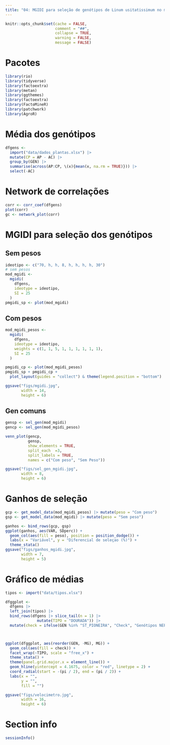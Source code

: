 ```yaml
---
title: "04: MGIDI para seleção de genótipos de Linum usitatissimum no melhoramento genético vegetal"
---
```


```r
knitr::opts_chunk$set(cache = FALSE,
                      comment = "##",
                      collapse = TRUE,
                      warning = FALSE,
                      message = FALSE)

```



# Pacotes

```r
library(rio)
library(tidyverse)
library(factoextra)
library(metan)
library(ggthemes)
library(factoextra)
library(FactoMineR)
library(patchwork)
library(AgroR)
```


# Média dos genótipos
```r
dfgens <- 
  import("data/dados_plantas.xlsx") |> 
  mutate(CP = AP - AC) |> 
  group_by(GEN) |> 
  summarise(across(AP:CP, \(x){mean(x, na.rm = TRUE)})) |> 
  select(-AC)
```


# Network de correlações
```r
corr <- corr_coef(dfgens)
plot(corr)
gc <- network_plot(corr)

```


# MGIDI para seleção dos genótipos
## Sem pesos
```r
ideotipo <- c("70, h, h, 8, h, h, h, h, 30")
# sem pesos
mod_mgidi <- 
  mgidi(
    dfgens,
    ideotype = ideotipo,
    SI = 25
  )
pmgidi_sp <- plot(mod_mgidi)
```

## Com pesos
```r
mod_mgidi_pesos <- 
  mgidi(
    dfgens,
    ideotype = ideotipo,
    weights = c(1, 1, 5, 1, 1, 1, 1, 1, 1),
    SI = 25
  )

pmgidi_cp <- plot(mod_mgidi_pesos)
pmgidi_sp + pmgidi_cp +
  plot_layout(guides = "collect") & theme(legend.position = "bottom")

ggsave("figs/mgidi.jpg",
       width = 14,
       height = 6)

```

## Gen comuns
```r
gensp <- sel_gen(mod_mgidi)
gencp <- sel_gen(mod_mgidi_pesos)

venn_plot(gencp,
          gensp, 
          show_elements = TRUE,
          split_each  =3, 
          split_labels = TRUE,
          names = c("Com peso", "Sem Peso")) 

ggsave("figs/sel_gen_mgidi.jpg",
       width = 8,
       height = 6)

```

# Ganhos de seleção
```r
gcp <- get_model_data(mod_mgidi_pesos) |> mutate(peso = "Com peso")
gsp <- get_model_data(mod_mgidi) |> mutate(peso = "Sem peso")

ganhos <- bind_rows(gcp, gsp)
ggplot(ganhos, aes(VAR, SDperc)) +
  geom_col(aes(fill = peso), position = position_dodge()) +
  labs(x = "Variável", y = "Diferencial de seleçao (%)") +
  theme_stata()
ggsave("figs/ganhos_mgidi.jpg",
       width = 7,
       height = 5)

```

# Gráfico de médias
```r
tipos <- import("data/tipos.xlsx")

dfggplot <- 
  dfgens |> 
  left_join(tipos) |> 
  bind_rows(dfgens |> slice_tail(n = 1) |> 
              mutate(TIPO = "DOURADA")) |> 
  mutate(check = ifelse(GEN %in% "ST_PIONEIRA", "Check", "Genótipos NEPEM")) 



ggplot(dfggplot, aes(reorder(GEN, -MG), MG)) +
  geom_col(aes(fill = check)) +
  facet_wrap(~TIPO, scale = "free_x") +
  theme_stata() +
  theme(panel.grid.major.x = element_line()) +
  geom_hline(yintercept = 4.1675, color = "red", linetype = 2) +
  coord_radial(start = -(pi / 2), end = (pi / 2)) +
  labs(x = "",
       y = "",
       fill = "")

ggsave("figs/velocimetro.jpg",
       width = 16,
       height = 6)

```



# Section info
```r
sessionInfo()

```

